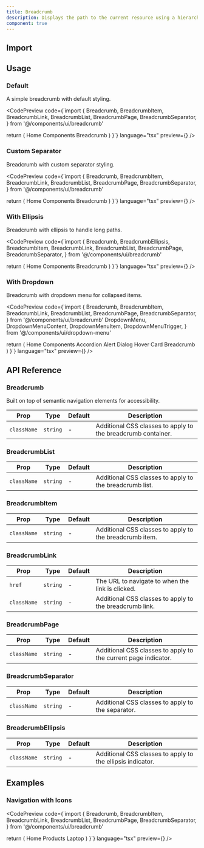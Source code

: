 ```yaml
---
title: Breadcrumb
description: Displays the path to the current resource using a hierarchy of links.
component: true
---
```


## Import

<CodePreview code="import { Breadcrumb, BreadcrumbEllipsis, BreadcrumbItem, BreadcrumbLink, BreadcrumbList, BreadcrumbPage, BreadcrumbSeparator } from '@/components/ui/breadcrumb'" language="tsx" />

## Usage

### Default

A simple breadcrumb with default styling.

<CodePreview 
  code={`import {
  Breadcrumb,
  BreadcrumbItem,
  BreadcrumbLink,
  BreadcrumbList,
  BreadcrumbPage,
  BreadcrumbSeparator,
} from '@/components/ui/breadcrumb'

  return (
    <Breadcrumb>
      <BreadcrumbList>
        <BreadcrumbItem>
          <BreadcrumbLink href="/">Home</BreadcrumbLink>
        </BreadcrumbItem>
        <BreadcrumbSeparator />
        <BreadcrumbItem>
          <BreadcrumbLink href="/components">Components</BreadcrumbLink>
        </BreadcrumbItem>
        <BreadcrumbSeparator />
        <BreadcrumbItem>
          <BreadcrumbPage>Breadcrumb</BreadcrumbPage>
        </BreadcrumbItem>
      </BreadcrumbList>
    </Breadcrumb>
  )
}`} 
  language="tsx" 
  preview={<BreadcrumbDefault />} 
/>

### Custom Separator

Breadcrumb with custom separator styling.

<CodePreview 
  code={`import {
  Breadcrumb,
  BreadcrumbItem,
  BreadcrumbLink,
  BreadcrumbList,
  BreadcrumbPage,
  BreadcrumbSeparator,
} from '@/components/ui/breadcrumb'

  return (
    <Breadcrumb>
      <BreadcrumbList>
        <BreadcrumbItem>
          <BreadcrumbLink href="/">Home</BreadcrumbLink>
        </BreadcrumbItem>
        <BreadcrumbSeparator>
          <ChevronRight className="h-4 w-4" />
        </BreadcrumbSeparator>
        <BreadcrumbItem>
          <BreadcrumbLink href="/components">Components</BreadcrumbLink>
        </BreadcrumbItem>
        <BreadcrumbSeparator>
          <ChevronRight className="h-4 w-4" />
        </BreadcrumbSeparator>
        <BreadcrumbItem>
          <BreadcrumbPage>Breadcrumb</BreadcrumbPage>
        </BreadcrumbItem>
      </BreadcrumbList>
    </Breadcrumb>
  )
}`} 
  language="tsx" 
  preview={<BreadcrumbCustomSeparator />} 
/>

### With Ellipsis

Breadcrumb with ellipsis to handle long paths.

<CodePreview 
  code={`import {
  Breadcrumb,
  BreadcrumbEllipsis,
  BreadcrumbItem,
  BreadcrumbLink,
  BreadcrumbList,
  BreadcrumbPage,
  BreadcrumbSeparator,
} from '@/components/ui/breadcrumb'

  return (
    <Breadcrumb>
      <BreadcrumbList>
        <BreadcrumbItem>
          <BreadcrumbLink href="/">Home</BreadcrumbLink>
        </BreadcrumbItem>
        <BreadcrumbSeparator />
        <BreadcrumbItem>
          <BreadcrumbEllipsis />
        </BreadcrumbItem>
        <BreadcrumbSeparator />
        <BreadcrumbItem>
          <BreadcrumbLink href="/components">Components</BreadcrumbLink>
        </BreadcrumbItem>
        <BreadcrumbSeparator />
        <BreadcrumbItem>
          <BreadcrumbPage>Breadcrumb</BreadcrumbPage>
        </BreadcrumbItem>
      </BreadcrumbList>
    </Breadcrumb>
  )
}`} 
  language="tsx" 
  preview={<BreadcrumbWithEllipsis />} 
/>

### With Dropdown

Breadcrumb with dropdown menu for collapsed items.

<CodePreview 
  code={`import {
  Breadcrumb,
  BreadcrumbItem,
  BreadcrumbLink,
  BreadcrumbList,
  BreadcrumbPage,
  BreadcrumbSeparator,
} from '@/components/ui/breadcrumb'
  DropdownMenu,
  DropdownMenuContent,
  DropdownMenuItem,
  DropdownMenuTrigger,
} from '@/components/ui/dropdown-menu'

  return (
    <Breadcrumb>
      <BreadcrumbList>
        <BreadcrumbItem>
          <BreadcrumbLink href="/">Home</BreadcrumbLink>
        </BreadcrumbItem>
        <BreadcrumbSeparator />
        <BreadcrumbItem>
          <DropdownMenu>
            <DropdownMenuTrigger className="flex items-center gap-1">
              Components
              <ChevronDown className="h-4 w-4" />
            </DropdownMenuTrigger>
            <DropdownMenuContent align="start">
              <DropdownMenuItem>
                <BreadcrumbLink href="/docs/primitives/accordion">
                  Accordion
                </BreadcrumbLink>
              </DropdownMenuItem>
              <DropdownMenuItem>
                <BreadcrumbLink href="/docs/primitives/alert-dialog">
                  Alert Dialog
                </BreadcrumbLink>
              </DropdownMenuItem>
              <DropdownMenuItem>
                <BreadcrumbLink href="/docs/primitives/hover-card">
                  Hover Card
                </BreadcrumbLink>
              </DropdownMenuItem>
            </DropdownMenuContent>
          </DropdownMenu>
        </BreadcrumbItem>
        <BreadcrumbSeparator />
        <BreadcrumbItem>
          <BreadcrumbPage>Breadcrumb</BreadcrumbPage>
        </BreadcrumbItem>
      </BreadcrumbList>
    </Breadcrumb>
  )
}`} 
  language="tsx" 
  preview={<BreadcrumbWithDropdown />} 
/>

## API Reference

### Breadcrumb

Built on top of semantic navigation elements for accessibility.

| Prop | Type | Default | Description |
| --- | --- | --- | --- |
| `className` | `string` | - | Additional CSS classes to apply to the breadcrumb container. |

### BreadcrumbList

| Prop | Type | Default | Description |
| --- | --- | --- | --- |
| `className` | `string` | - | Additional CSS classes to apply to the breadcrumb list. |

### BreadcrumbItem

| Prop | Type | Default | Description |
| --- | --- | --- | --- |
| `className` | `string` | - | Additional CSS classes to apply to the breadcrumb item. |

### BreadcrumbLink

| Prop | Type | Default | Description |
| --- | --- | --- | --- |
| `href` | `string` | - | The URL to navigate to when the link is clicked. |
| `className` | `string` | - | Additional CSS classes to apply to the breadcrumb link. |

### BreadcrumbPage

| Prop | Type | Default | Description |
| --- | --- | --- | --- |
| `className` | `string` | - | Additional CSS classes to apply to the current page indicator. |

### BreadcrumbSeparator

| Prop | Type | Default | Description |
| --- | --- | --- | --- |
| `className` | `string` | - | Additional CSS classes to apply to the separator. |

### BreadcrumbEllipsis

| Prop | Type | Default | Description |
| --- | --- | --- | --- |
| `className` | `string` | - | Additional CSS classes to apply to the ellipsis indicator. |

## Examples

### Navigation with Icons

<CodePreview 
  code={`import {
  Breadcrumb,
  BreadcrumbItem,
  BreadcrumbLink,
  BreadcrumbList,
  BreadcrumbPage,
  BreadcrumbSeparator,
} from '@/components/ui/breadcrumb'

  return (
    <Breadcrumb>
      <BreadcrumbList>
        <BreadcrumbItem>
          <BreadcrumbLink href="/" className="flex items-center gap-1">
            <Home className="h-4 w-4" />
            Home
          </BreadcrumbLink>
        </BreadcrumbItem>
        <BreadcrumbSeparator>
          <ChevronRight className="h-4 w-4" />
        </BreadcrumbSeparator>
        <BreadcrumbItem>
          <BreadcrumbLink href="/products">Products</BreadcrumbLink>
        </BreadcrumbItem>
        <BreadcrumbSeparator>
          <ChevronRight className="h-4 w-4" />
        </BreadcrumbSeparator>
        <BreadcrumbItem>
          <BreadcrumbPage>Laptop</BreadcrumbPage>
        </BreadcrumbItem>
      </BreadcrumbList>
    </Breadcrumb>
  )
}`} 
  language="tsx" 
  preview={<BreadcrumbWithIcons />} 
/>